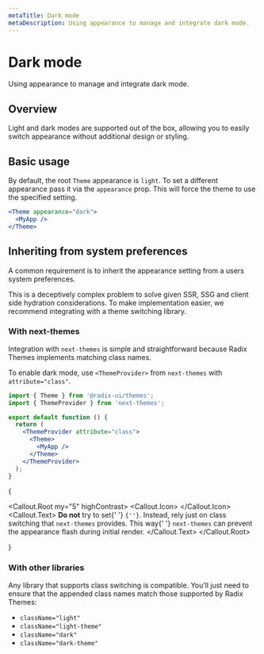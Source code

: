 ```yaml
---
metaTitle: Dark mode
metaDescription: Using appearance to manage and integrate dark mode.
---
```


# Dark mode

<Description>Using appearance to manage and integrate dark mode.</Description>

## Overview

Light and dark modes are supported out of the box, allowing you to easily switch appearance without additional design or styling.

<Box my="5">
  <ThemesDarkModeExample />
</Box>

## Basic usage

By default, the root `Theme` appearance is `light`. To set a different appearance pass it via the `appearance` prop. This will force the theme to use the specified setting.

```jsx line=1
<Theme appearance="dark">
  <MyApp />
</Theme>
```

## Inheriting from system preferences

A common requirement is to inherit the appearance setting from a users system preferences.

This is a deceptively complex problem to solve given SSR, SSG and client side hydration considerations. To make implementation easier, we recommend integrating with a theme switching library.

### With next-themes

Integration with `next-themes` is simple and straightforward because Radix Themes implements matching class names.

To enable dark mode, use `<ThemeProvider>` from `next-themes` with `attribute="class"`.

```jsx line=6
import { Theme } from '@radix-ui/themes';
import { ThemeProvider } from 'next-themes';

export default function () {
  return (
    <ThemeProvider attribute="class">
      <Theme>
        <MyApp />
      </Theme>
    </ThemeProvider>
  );
}
```

{

<Callout.Root my="5" highContrast>
  <Callout.Icon>
    <InfoCircledIcon />
  </Callout.Icon>
  <Callout.Text>
    <Strong>Do not</Strong> try to set{' '}
    <Code>{'<Theme appearance={resolvedTheme}>'}</Code>. Instead, rely just on
    class switching that <Code>next-themes</Code> provides. This way{' '}
    <Code>next-themes</Code> can prevent the appearance flash during initial
    render.
  </Callout.Text>
</Callout.Root>

}

### With other libraries

Any library that supports class switching is compatible. You’ll just need to ensure that the appended class names match those supported by Radix Themes:

- `className="light"`
- `className="light-theme"`
- `className="dark"`
- `className="dark-theme"`
